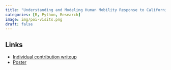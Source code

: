 ```yaml
---
title: "Understanding and Modeling Human Mobility Response to California Wildfires"
categories: [R, Python, Research]
image: img/poi-visits.png
draft: false
---
```


## Links

-   [Individual contribution writeup](../../files/move-capstone-summary.pdf)
-   [Poster](../../files/move-poster.pdf)
